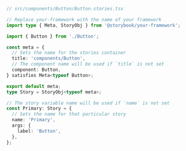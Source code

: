 ```ts
// src/components/Button/Button.stories.tsx

// Replace your-framework with the name of your framework
import type { Meta, StoryObj } from '@storybook/your-framework';

import { Button } from './Button';

const meta = {
  // Sets the name for the stories container
  title: 'components/Button',
  // The component name will be used if `title` is not set
  component: Button,
} satisfies Meta<typeof Button>;

export default meta;
type Story = StoryObj<typeof meta>;

// The story variable name will be used if `name` is not set
const Primary: Story = {
  // Sets the name for that particular story
  name: 'Primary',
  args: {
    label: 'Button',
  },
};
```
